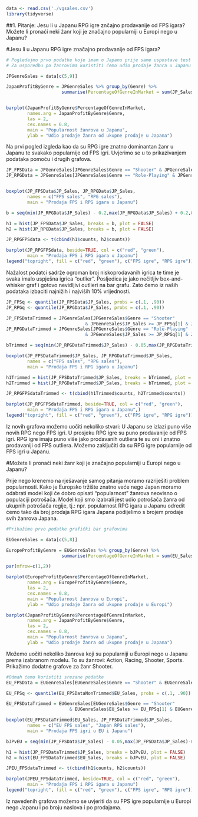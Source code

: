 ```r
data <- read.csv('./vgsales.csv')
library(tidyverse)
```

##1. Pitanje: Jesu li u Japanu RPG igre znčajno prodavanije od FPS igara? Možete li pronaći neki žanr koji je značajno popularniji u Europi nego u Japanu?

#Jesu li u Japanu RPG igre značajno prodavanije od FPS igara?

```r
# Pogledajmo prvo podatke koje imam o Japanu prije same uspostave test
# Za usporedbu po žanrovima koristiti ćemo udio prodaje žanra u Japanu od ukupnih prodaja u Japanu.

JPGenreSales = data[c(5,9)]

JapanProfitByGenre = JPGenreSales %>% group_by(Genre) %>% 
                     summarise(PercentageOfGenreInMarket = sum(JP_Sales) / sum(JPGenreSales$JP_Sales))


barplot(JapanProfitByGenre$PercentageOfGenreInMarket, 
        names.arg = JapanProfitByGenre$Genre, 
        las = 2, 
        cex.names = 0.8,
        main = "Popularnost žanrova u Japanu",
        ylab = "Udio prodaje žanra od ukupne prodaje u Japana")
```

Na prvi pogled izgleda kao da su RPG igre znatno dominantan žanr u Japanu te svakako popularnije od FPS igri.
Uvjerimo se u to prikazivanjem podataka pomoću i drugih grafova.

```r
JP_FPSData = JPGenreSales[JPGenreSales$Genre == "Shooter" & JPGenreSales$JP_Sale > 0, ]
JP_RPGData = JPGenreSales[JPGenreSales$Genre == "Role-Playing" & JPGenreSales$JP_Sales > 0, ]


boxplot(JP_FPSData$JP_Sales, JP_RPGData$JP_Sales,
        names = c("FPS sales", "RPG sales"),
        main = "Prodaja FPS i RPG igara u Japanu")

b = seq(min(JP_RPGData$JP_Sales) - 0.2,max(JP_RPGData$JP_Sales) + 0.2,0.2)

h1 = hist(JP_FPSData$JP_Sales, breaks = b, plot = FALSE)
h2 = hist(JP_RPGData$JP_Sales, breaks = b, plot = FALSE)

JP_RPGFPSdata <- t(cbind(h1$counts, h2$counts))

barplot(JP_RPGFPSdata, beside=TRUE, col = c("red", "green"),
        main = "Prodaja FPS i RPG igara u Japanu")
legend("topright", fill = c("red", "green"), c("FPS igre", "RPG igre"))
```

Nažalost podatci sadrže ogroman broj niskoprodavanih igrica te time je svaka imalo uspješna igrica "outlier".
Posljedica je jako nečitljiv box-and-whisker graf i gotovo nevidljivi outlieri na bar grafu.
Zato ćemo iz naših podataka izbaciti najnižih i najviših 10% vrijednosti.

```r
JP_FPSq <- quantile(JP_FPSData$JP_Sales, probs = c(.1, .90))
JP_RPGq <- quantile(JP_RPGData$JP_Sales, probs = c(.1, .90))

JP_FPSDataTrimmed = JPGenreSales[JPGenreSales$Genre == "Shooter" 
                              & JPGenreSales$JP_Sales >= JP_FPSq[1] & JPGenreSales$JP_Sales <= JP_FPSq[2], ]
JP_RPGDataTrimmed = JPGenreSales[JPGenreSales$Genre == "Role-Playing" 
                              & JPGenreSales$JP_Sales >= JP_RPGq[1] & JPGenreSales$JP_Sales <= JP_RPGq[2], ]

bTrimmed = seq(min(JP_RPGDataTrimmed$JP_Sales) - 0.05,max(JP_RPGDataTrimmed$JP_Sales) + 0.05,0.05)

boxplot(JP_FPSDataTrimmed$JP_Sales, JP_RPGDataTrimmed$JP_Sales,
        names = c("FPS sales", "RPG sales"),
        main = "Prodaja FPS i RPG igara u Japanu")

h1Trimmed = hist(JP_FPSDataTrimmed$JP_Sales, breaks = bTrimmed, plot = FALSE)
h2Trimmed = hist(JP_RPGDataTrimmed$JP_Sales, breaks = bTrimmed, plot = FALSE)

JP_RPGFPSdataTrimmed <- t(cbind(h1Trimmed$counts, h2Trimmed$counts))

barplot(JP_RPGFPSdataTrimmed, beside=TRUE, col = c("red", "green"),
        main = "Prodaja FPS i RPG igara u Japanu",)
legend("topright", fill = c("red", "green"), c("FPS igre", "RPG igre"))
```

Iz novih grafova možemo uočiti nekoliko stvari:
U Japanu se izlazi puno više novih RPG nego FPS igri.
U prosjeku RPG igre su puno prodavanije od FPS igri.
RPG igre imaju puno više jako prodavanih outliera te su oni i znatno prodavaniji od FPS outliera.
Možemo zaključiti da su RPG igre popularnije od FPS igri u Japanu.

#Možete li pronaći neki žanr koji je značajno popularniji u Europi nego u Japanu?

Prije nego krenemo na rješavanje samog pitanja moramo razriješiti problem popularnosti.
Kako je Europsko tržište znatno veće nego Japan moramo odabrati model koji će dobro opisati "popularnost" žanrova neovisno o populaciji potrošača. 
Model koji smo izabrali jest udio potrošača žanra od ukupnih potrošača regije, tj.:
npr. popularnost RPG igara u Japanu odredit ćemo tako da broj prodaja RPG igara Japana podijelimo s brojem prodaje svih žanrova Japana.

```r
#Prikažimo prvo podatke grafički bar grafovima

EUGenreSales = data[c(5,8)]

EuropeProfitByGenre = EUGenreSales %>% group_by(Genre) %>% 
                     summarise(PercentageOfGenreInMarket = sum(EU_Sales) / sum(EUGenreSales$EU_Sales))

par(mfrow=c(1,2))

barplot(EuropeProfitByGenre$PercentageOfGenreInMarket, 
        names.arg = EuropeProfitByGenre$Genre, 
        las = 2, 
        cex.names = 0.8,
        main = "Popularnost žanrova u Europi",
        ylab = "Udio prodaje žanra od ukupne prodaje u Europi")

barplot(JapanProfitByGenre$PercentageOfGenreInMarket, 
        names.arg = JapanProfitByGenre$Genre, 
        las = 2, 
        cex.names = 0.8,
        main = "Popularnost žanrova u Japanu",
        ylab = "Udio prodaje žanra od ukupne prodaje u Japana")
```

Možemo uočiti nekoliko žanrova koji su popularniji u Europi nego u Japanu prema izabranom modelu.
To su žanrovi: Action, Racing, Shooter, Sports.
Prikažimo dodatne grafove za žanr Shooter.

```r
#Odmah ćemo koristiti srezane podatke
EU_FPSData = EUGenreSales[EUGenreSales$Genre == "Shooter" & EUGenreSales$EU_Sales > 0, ]

EU_FPSq <- quantile(EU_FPSDataNonTrimmed$EU_Sales, probs = c(.1, .90))

EU_FPSDataTrimmed = EUGenreSales[EUGenreSales$Genre == "Shooter" 
                        & EUGenreSales$EU_Sales >= EU_FPSq[1] & EUGenreSales$EU_Sales <= EU_FPSq[2], ]

boxplot(EU_FPSDataTrimmed$EU_Sales, JP_FPSDataTrimmed$JP_Sales,
        names = c("EU FPS sales", "Japan RPG sales"),
        main = "Prodaja FPS igri u EU i Japanu")

bJPvEU = seq(min(JP_FPSData$JP_Sales) - 0.05,max(JP_FPSData$JP_Sales)-0.6,0.05)

h1 = hist(JP_FPSDataTrimmed$JP_Sales, breaks = bJPvEU, plot = FALSE)
h2 = hist(EU_FPSDataTrimmed$EU_Sales, breaks = bJPvEU, plot = FALSE)

JPEU_FPSdataTrimmed <- t(cbind(h1$counts, h2$counts))

barplot(JPEU_FPSdataTrimmed, beside=TRUE, col = c("red", "green"),
        main = "Prodaja FPS i RPG igara u Japanu")
legend("topright", fill = c("red", "green"), c("FPS igre", "RPG igre"))
```

Iz navedenih grafova možemo se uvjeriti da su FPS igre popularnije u Europi nego Japanu i po broju naslova i po prodajama.


